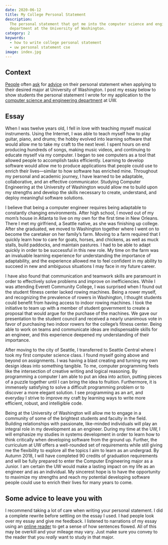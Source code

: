 ```yaml
---
date: 2020-06-12
title: My College Personal Statement
description:
  The personal statement that got me into the computer science and engineering
  department at the University of Washington.
category: 2
keywords:
  - how to write college personal statement
  - uw personal statement cse
image: index.jpg
---
```


## Context

[People](https://www.reddit.com/r/udub/comments/eis7x1/major_personal_statement_tips/)
often
[ask](https://www.reddit.com/r/udub/comments/6ulwga/tips_for_writing_a_personal_statement_for/)
for
[advice](https://www.reddit.com/r/udub/comments/9j49pp/uw_students_what_did_you_write_about_in_your/)
on their personal statement when applying to their desired major at University
of Washington. I post my essay below to show students the personal statement I
wrote for my application to the
[computer science and engineering department](https://cs.uw.edu) at UW.

## Essay

When I was twelve years old, I fell in love with teaching myself musical
instruments. Using the Internet, I was able to teach myself how to play guitar,
piano, and drums; the hobby evolved into learning software that would allow me
to take my craft to the next level. I spent hours on end producing hundreds of
songs, making music videos, and continuing to educate myself via my computer. I
began to see computers as a tool that allowed people to accomplish tasks
efficiently. Learning to develop software would allow me to produce applications
that people could use to enrich their lives—similar to how software has enriched
mine. Throughout my personal and academic journey, I have learned to be
adaptable, collaborative, and an effective communicator. Studying Computer
Engineering at the University of Washington would allow me to build upon my
strengths and develop the skills necessary to create, understand, and deploy
meaningful software solutions.

I believe that being a computer engineer requires being adaptable to constantly
changing environments. After high school, I moved out of my mom’s house in
Atlanta to live on my own for the first time in New Orleans. There I met my
girlfriend, a Seattle native, as she was finishing up college. After she
graduated, we moved to Washington together where I went on to become the
caretaker on her family’s farm. Moving to a farm required that I quickly learn
how to care for goats, horses, and chickens, as well as muck stalls, build
paddocks, and maintain pastures. I had to be able to adapt quickly in order to
be successful in this new role. My time on the farm was an invaluable learning
experience for understanding the importance of adaptability, and the experience
allowed me to feel confident in my ability to succeed in new and ambiguous
situations I may face in my future career.

I have also found that communication and teamwork skills are paramount in order
to effectively solve problems and improve on inefficiencies. While I was
attending Everett Community College, I was surprised when I found out the
student fitness center lacked rowing machines. Being a rower myself, and
recognizing the prevalence of rowers in Washington, I thought students could
benefit from having access to indoor rowing machines. I took the initiative to
team up with a member of student government to create a proposal that would
argue for the purchase of the machines. We gave our presentation to the student
council and received a nearly unanimous vote in favor of purchasing two indoor
rowers for the college’s fitness center. Being able to work on teams and
communicate ideas are indispensable skills for an engineer, and this experience
deepened my understanding of their importance.

After moving to the city of Seattle, I transferred to Seattle Central where I
took my first computer science class. I found myself going above and beyond on
assignments. I was having a blast creating and turning my own design ideas into
something tangible. To me, computer programming feels like the intersection of
creative writing and logical reasoning. By programming a computer I am able to
put an idea into action, putting pieces of a puzzle together until I can bring
the idea to fruition. Furthermore, it is immensely satisfying to solve a
difficult programming problem or to discover a more elegant solution. I see
programming as an art, and everyday I strive to improve my craft by learning
ways to write more efficient, robust, and intelligible code.

Being at the University of Washington will allow me to engage in a community of
some of the brightest students and faculty in the field. Building relationships
with passionate, like-minded individuals will play an integral role in my
development as an engineer. During my time at the UW, I will emphasize my
studies in systems development in order to learn how to think critically when
developing software from the ground up. Further, the curriculum at UW offers a
well-rounded set of requirements while still giving me the flexibility to
explore all the topics I aim to learn as an undergrad. By Autumn 2018, I will
have completed 90 credits of graduation requirements and will be fully prepared
to enter the Computer Engineering major as a Junior. I am certain the UW would
make a lasting impact on my life as an engineer and as an individual. My
sincerest hope is to have the opportunity to maximize my strengths and reach my
potential developing software people could use to enrich their lives for many
years to come.

## Some advice to leave you with

I recommend taking a lot of care when writing your personal statement. I did a
complete rewrite before settling on the essay I used. I had people look over my
essay and give me feedback. I listened to narrations of my essay using an
[online reader](https://www.naturalreaders.com/online/) to get a sense of how
sentences flowed. All of this may be overkill and your mileage may vary. Just
make sure you convey to the reader that you _really_ want to study in that
major.
